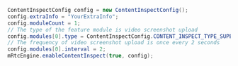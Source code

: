 
<PlatformWrapper platform="android">

```java
ContentInspectConfig config = new ContentInspectConfig();
config.extraInfo = "YourExtraInfo";
config.moduleCount = 1;
// The type of the feature module is video screenshot upload
config.modules[0].type = ContentInspectConfig.CONTENT_INSPECT_TYPE_SUPERVISE;
// The frequency of video screenshot upload is once every 2 seconds
config.modules[0].interval = 2;
mRtcEngine.enableContentInspect(true, config);
```

</PlatformWrapper>
